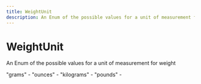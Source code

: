 ```yaml
---
title: WeightUnit
description: An Enum of the possible values for a unit of measurement for weight
---
```


WeightUnit
===============================================
An Enum of the possible values for a unit of measurement for weight


<Reference>  
  <Field name="Grams">
    <Description>
      "grams" - 
    </Description>
  </Field>
  <Field name="Ounces">
    <Description>
      "ounces" - 
    </Description>
  </Field>
  <Field name="Kilograms">
    <Description>
      "kilograms" - 
    </Description>
  </Field>
  <Field name="Pounds">
    <Description>
      "pounds" - 
    </Description>
  </Field>
</Reference>